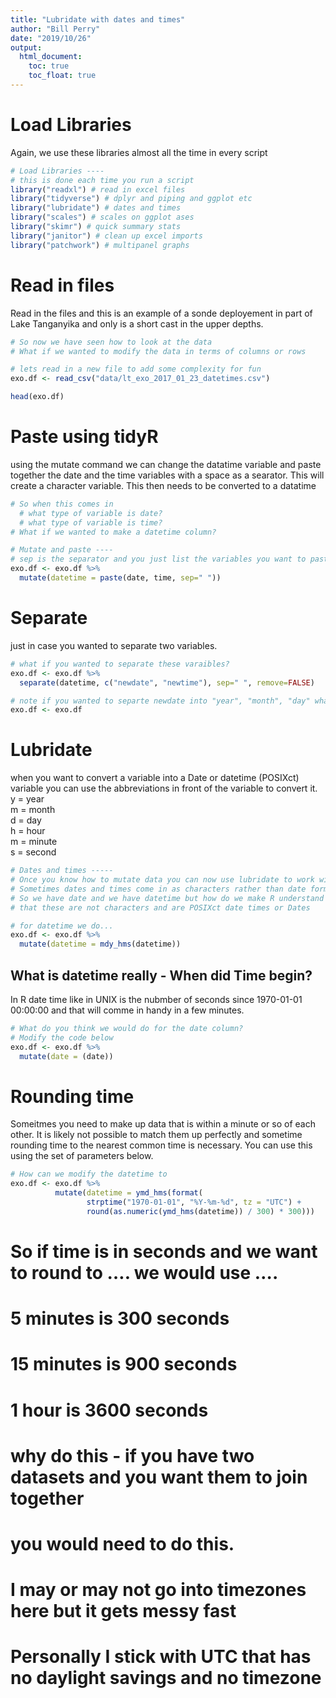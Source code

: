 ```yaml
---
title: "Lubridate with dates and times"
author: "Bill Perry"
date: "2019/10/26"
output:
  html_document:
    toc: true
    toc_float: true
---
```


# Load Libraries
Again, we use these libraries almost all the time in every script   
```r
# Load Libraries ----
# this is done each time you run a script
library("readxl") # read in excel files
library("tidyverse") # dplyr and piping and ggplot etc
library("lubridate") # dates and times
library("scales") # scales on ggplot ases
library("skimr") # quick summary stats
library("janitor") # clean up excel imports
library("patchwork") # multipanel graphs

```

# Read in files
Read in the files and this is an example of a sonde deployement in part of Lake Tanganyika and only is a short cast in the upper depths.    
```r
# So now we have seen how to look at the data
# What if we wanted to modify the data in terms of columns or rows

# lets read in a new file to add some complexity for fun
exo.df <- read_csv("data/lt_exo_2017_01_23_datetimes.csv")

head(exo.df)
```

# Paste using tidyR
using the mutate command we can change the datatime variable and paste together the date and the time variables with a space as a searator. This will create a character variable. This then needs to be converted to a datatime
```r
# So when this comes in 
  # what type of variable is date?
  # what type of variable is time?
# What if we wanted to make a datetime column?

# Mutate and paste ----
# sep is the separator and you just list the variables you want to paste togeher
exo.df <- exo.df %>% 
  mutate(datetime = paste(date, time, sep=" "))
```


# Separate 
just in case you wanted to separate two variables.
```r
# what if you wanted to separate these varaibles?
exo.df <- exo.df %>% 
  separate(datetime, c("newdate", "newtime"), sep=" ", remove=FALSE)
```


```r
# note if you wanted to separte newdate into "year", "month", "day" what would you do?
exo.df <- exo.df

```


# Lubridate
when you want to convert a variable into a Date or datetime (POSIXct) variable you can use the abbreviations in front of the variable to convert it.     
y = year              
m = month              
d = day               
h = hour              
m = minute               
s = second              


```r
# Dates and times -----
# Once you know how to mutate data you can now use lubridate to work with dates
# Sometimes dates and times come in as characters rather than date format
# So we have date and we have datetime but how do we make R understand
# that these are not characters and are POSIXct date times or Dates

# for datetime we do...
exo.df <- exo.df %>% 
  mutate(datetime = mdy_hms(datetime))
```


## What is datetime really - When did Time begin?
In R date time like in UNIX is the nubmber of seconds since 1970-01-01 00:00:00 and that will comme in handy in a few minutes.
```r
# What do you think we would do for the date column? 
# Modify the code below
exo.df <- exo.df %>% 
  mutate(date = (date))
```

# Rounding time
Someitmes you need to make up data that is within a minute or so of each other. It is likely not possible to match them up perfectly and sometime rounding time to the nearest common time is necessary. You can use this using the set of parameters below.
```r
# How can we modify the datetime to 
exo.df <- exo.df %>% 
          mutate(datetime = ymd_hms(format(
                 strptime("1970-01-01", "%Y-%m-%d", tz = "UTC") +
                 round(as.numeric(ymd_hms(datetime)) / 300) * 300)))
```

# So if time is in seconds and we want to round to .... we would use ....
# 5 minutes is 300 seconds
# 15 minutes is 900 seconds
# 1 hour is 3600 seconds

# why do this - if you have two datasets and you want them to join together 
# you would need to do this.

# I may or may not go into timezones here but it gets messy fast
# Personally I stick with UTC that has no daylight savings and no timezone



<!-- Global site tag (gtag.js) - Google Analytics -->
<script async src="https://www.googletagmanager.com/gtag/js?id=UA-88373117-6"></script>
<script>
  window.dataLayer = window.dataLayer || [];
  function gtag(){dataLayer.push(arguments);}
  gtag('js', new Date());

  gtag('config', 'UA-88373117-6');
</script>
